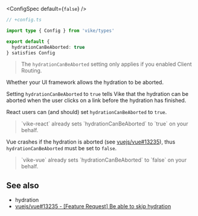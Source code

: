 
<ConfigSpec
  default={<code>false</code>}
/>

```ts
// +config.ts

import type { Config } from 'vike/types'

export default {
  hydrationCanBeAborted: true
} satisfies Config
```

> The `hydrationCanBeAborted` setting only applies if you enabled <Link href="/client-routing">Client Routing</Link>.

Whether your <Link href="/ui-frameworks">UI framework</Link> allows the <Link href="/hydration">hydration</Link> to be aborted.

Setting `hydrationCanBeAborted` to `true` tells Vike that the hydration can be aborted when the user clicks on a link before the hydration has finished.

React users can (and should) set `hydrationCanBeAborted` to `true`.

> <Link href="/vike-react">`vike-react`</Link> already sets `hydrationCanBeAborted` to `true` on your behalf.

Vue crashes if the hydration is aborted (see [vuejs/vue#13235](https://github.com/vuejs/vue/issues/13235)), thus `hydrationCanBeAborted` must be set to `false`.

> <Link href="/vike-vue">`vike-vue`</Link> already sets `hydrationCanBeAborted` to `false` on your behalf.


## See also

- <Link href="/hydration">hydration</Link>
- [vuejs/vue#13235 - [Feature Request] Be able to skip hydration](https://github.com/vuejs/vue/issues/13235)
